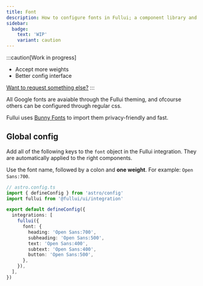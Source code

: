 ```yaml
---
title: Font
description: How to configure fonts in Fullui; a component library and design system built for Astro.
sidebar:
  badge:
    text: 'WIP'
    variant: caution
---
```


:::caution[Work in progress]
- Accept more weights
- Better config interface

[Want to request something else?](https://github.com/fullui/ui/issues/new)
:::

All Google fonts are avaiable through the Fullui theming, and ofcourse others can be configured through regular css.

Fullui uses [Bunny Fonts](https://fonts.bunny.net/) to import them privacy-friendly and fast. 

## Global config
Add all of the following keys to the `font` object in the Fullui integration. They are automatically applied to the right components.

Use the font name, followed by a colon and **one weight**. For example: `Open Sans:700`.

```ts
// astro.config.ts
import { defineConfig } from 'astro/config'
import fullui from '@fullui/ui/integration'

export default defineConfig({
  integrations: [
    fullui({
      font: {
        heading: 'Open Sans:700',
        subheading: 'Open Sans:500',
        text: 'Open Sans:400',
        subtext: 'Open Sans:400',
        button: 'Open Sans:500',
      }, 
    }),
  ],
})
```